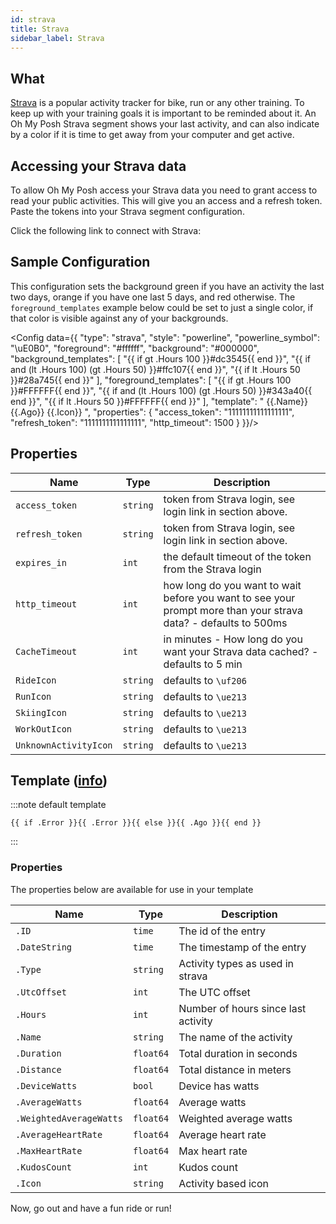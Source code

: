 ```yaml
---
id: strava
title: Strava
sidebar_label: Strava
---
```



## What

[Strava][strava] is a popular activity tracker for bike, run or any other training.
To keep up with your training goals it is important to be reminded about it.
An Oh My Posh Strava segment shows your last activity,
and can also indicate by a color if it is time to get away from your computer and get active.

## Accessing your Strava data

To allow Oh My Posh access your Strava data you need to grant access to read your public activities.
This will give you an access and a refresh token. Paste the tokens into your Strava segment configuration.

Click the following link to connect with Strava:

<a href="https://www.strava.com/oauth/authorize?client_id=76033&response_type=code&redirect_uri=https://ohmyposh.dev/api/auth&approval_prompt=force&scope=read,activity:read&state=strava">
  <StravaConnect />
</a>

## Sample Configuration

This configuration sets the background green if you have an activity the last two days,
orange if you have one last 5 days, and red otherwise. The `foreground_templates` example below could be set to just a single color,
if that color is visible against any of your backgrounds.


<Config data={{
  "type": "strava",
  "style": "powerline",
  "powerline_symbol": "\uE0B0",
  "foreground": "#ffffff",
  "background": "#000000",
  "background_templates": [
    "{{ if gt .Hours 100 }}#dc3545{{ end }}",
    "{{ if and (lt .Hours 100) (gt .Hours 50) }}#ffc107{{ end }}",
    "{{ if lt .Hours 50 }}#28a745{{ end }}"
  ],
  "foreground_templates": [
    "{{ if gt .Hours 100 }}#FFFFFF{{ end }}",
    "{{ if and (lt .Hours 100) (gt .Hours 50) }}#343a40{{ end }}",
    "{{ if lt .Hours 50 }}#FFFFFF{{ end }}"
  ],
  "template": " {{.Name}} {{.Ago}} {{.Icon}} ",
  "properties": {
    "access_token": "11111111111111111",
    "refresh_token": "1111111111111111",
    "http_timeout": 1500
  }
}}/>

## Properties

| Name                  | Type     | Description                                                                                                     |
| --------------------- | -------- | --------------------------------------------------------------------------------------------------------------- |
| `access_token`        | `string` | token from Strava login, see login link in section above.                                                       |
| `refresh_token`       | `string` | token from Strava login, see login link in section above.                                                       |
| `expires_in`          | `int`    | the default timeout of the token from the Strava login                                                          |
| `http_timeout`        | `int`    | how long do you want to wait before you want to see your prompt more than your strava data? - defaults to 500ms |
| `CacheTimeout`        | `int`    | in minutes - How long do you want your Strava data cached? - defaults to 5 min                                  |
| `RideIcon`            | `string` | defaults to `\uf206`                                                                                            |
| `RunIcon`             | `string` | defaults to `\ue213`                                                                                            |
| `SkiingIcon`          | `string` | defaults to `\ue213`                                                                                            |
| `WorkOutIcon`         | `string` | defaults to `\ue213`                                                                                            |
| `UnknownActivityIcon` | `string` | defaults to `\ue213`                                                                                            |

## Template ([info][templates])

:::note default template

```template
{{ if .Error }}{{ .Error }}{{ else }}{{ .Ago }}{{ end }}
```

:::

### Properties

The properties below are available for use in your template

| Name                    | Type      | Description                         |
| ----------------------- | --------- | ----------------------------------- |
| `.ID`                   | `time`    | The id of the entry                 |
| `.DateString`           | `time`    | The timestamp of the entry          |
| `.Type`                 | `string`  | Activity types as used in strava    |
| `.UtcOffset`            | `int`     | The UTC offset                      |
| `.Hours`                | `int`     | Number of hours since last activity |
| `.Name`                 | `string`  | The name of the activity            |
| `.Duration`             | `float64` | Total duration in seconds           |
| `.Distance`             | `float64` | Total distance in meters            |
| `.DeviceWatts`          | `bool`    | Device has watts                    |
| `.AverageWatts`         | `float64` | Average watts                       |
| `.WeightedAverageWatts` | `float64` | Weighted average watts              |
| `.AverageHeartRate`     | `float64` | Average heart rate                  |
| `.MaxHeartRate`         | `float64` | Max heart rate                      |
| `.KudosCount`           | `int`     | Kudos count                         |
| `.Icon`                 | `string`  | Activity based icon                 |

Now, go out and have a fun ride or run!

[templates]: /docs/configuration/templates
[strava]: http://www.strava.com/
[strava-connect]: https://www.strava.com/oauth/authorize?client_id=76033&response_type=code&redirect_uri=https://ohmyposh.dev/api/auth&approval_prompt=force&scope=read,activity:read
